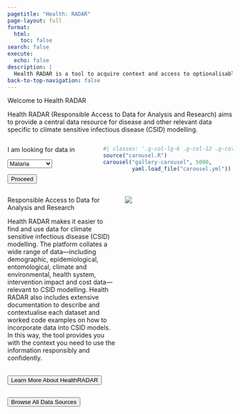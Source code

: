 ```yaml
---
pagetitle: "Health: RADAR"
page-layout: full
format:
  html:
    toc: false
search: false
execute:
  echo: false
description: |
  Health RADAR is a tool to acquire context and access to optionalisable data for modelling malaria in Southern Africa.
back-to-top-navigation: false
---
```


::: {#hero-banner .column-screen}
::: {.grid .column-page}
::: {.headline .g-col-lg-12 .g-col-12 .g-col-md-12}
::: {#homepage-heading}
Welcome to Health RADAR
:::

::: {.description}
Health RADAR (Responsible Access to Data for Analysis and Research) aims to provide a central data resource for disease and other relevant data specific to climate sensitive infectious disease (CSID) modelling.
:::

::: {.entry-point}
::: {.columns}

::: {.column width="40%"}
I am looking for data in

:::{.hero-buttons}
<select class="form-select form-select-lg mb-3" aria-label="Large select example">
  <option selected>Malaria</option>
  <option value="1" disabled>Chikungunya</option>
  <option value="2" disabled>Dengue</option>
  <option value="3" disabled>Cholera</option>
</select>

<link href="https://cdnjs.cloudflare.com/ajax/libs/font-awesome/6.0.0-beta3/css/all.min.css" rel="stylesheet">

<a href="/radar/themes.qmd">
<button class="btn btn-primary w-100" type="button" width >Proceed <i class="fa-solid fa-arrow-right-to-bracket"></i></button>
</a>
:::

:::

::: {.column width="60%"}
```r
#| classes: '.g-col-lg-6 .g-col-12 .g-col-md-12'
source("carousel.R")
carousel("gallery-carousel", 5000, 
         yaml.load_file("carousel.yml"))
```
:::

:::
:::
:::
:::

::: {#radar-block .content-block .column-screen}

::: {.column-page}

::: {.columns}

::: {.column width="50%"}

::: {.hero-text}
Responsible Access to Data for Analysis and Research
:::

::: {.description}
Health RADAR makes it easier to find and use data for climate sensitive infectious disease (CSID) modelling. The platform collates a wide range of data—including demographic, epidemiological, entomological, climate and environmental, health system, intervention impact and cost data—relevant to CSID modelling. Health RADAR also includes extensive documentation to describe and contextualise each dataset and worked code examples on how to incorporate data into CSID models. In this way, the tool provides you with the context you need to use the information responsibly and confidently.
:::

<br/>
<a href="/radar/about.qmd">
  <button id="learn-more" class="btn btn-outline-primary btn-action-primary btn-action btn-success btn-lg w-100" type="button">
  Learn More About HealthRADAR
  <i class="fa-solid fa-arrow-right-to-bracket"></i>
  </button>
</a>

:::

::: {.column width="50%"}

::: {#data-image}
![](img/browse_datasources.png)
:::

:::

:::

:::

:::


::: {#browse-btn-block .content-block .column-screen}

::: {.column-page}

<a href="/radar/data.qmd">
  <button id="browse-all" class="btn btn-primary btn-browse btn-action-primary btn-action btn-success btn-lg" type="button">
    Browse All Data Sources 
    <i class="fa-solid fa-square-up-right"></i>
  </button>
</a>

:::
:::
:::

